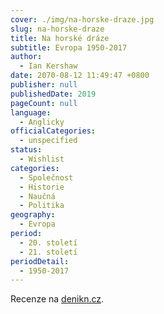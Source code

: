 ```yaml
---
cover: ./img/na-horske-draze.jpg
slug: na-horske-draze
title: Na horské dráze
subtitle: Evropa 1950-2017
author:
  - Ian Kershaw
date: 2070-08-12 11:49:47 +0800
publisher: null
publishedDate: 2019
pageCount: null
language:
  - Anglicky
officialCategories:
  - unspecified
status:
  - Wishlist
categories:
  - Společnost
  - Historie
  - Naučná
  - Politika
geography:
  - Evropa
period:
  - 20. století
  - 21. století
periodDetail:
  - 1950-2017
---
```


Recenze na <a href="https://denikn.cz/212530/v-roce-1989-kouzlo-zapadu-bouralo-zdi-zvrhne-se-ted-pribeh-evropy/?ref=in" target="_blank" rel="noreferrer noopener">denikn.cz</a>.
